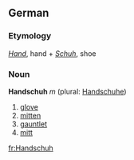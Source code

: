 ==German==
===Etymology===
''[[Hand]]'', hand + ''[[Schuh]]'', shoe

===Noun===
'''Handschuh''' ''m'' (plural: [[Handschuhe]])

#[[glove]]
#[[mitten]]
#[[gauntlet]]
#[[mitt]]
{{seeCites}}

[[fr:Handschuh]]